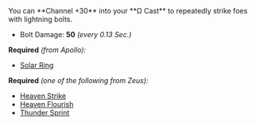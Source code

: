 
<BoonTest boon={DbBoons.Duos.gloriousDisaster}>
You can **Channel +30** <IconMagick /> into your **Ω Cast** to repeatedly strike foes with lightning bolts.

- Bolt Damage: **50** _(every 0.13 Sec.)_

</BoonTest>

**Required** _(from Apollo):_

- [Solar Ring](/boons/apollo#solar-ring)

**Required** _(one of the following from Zeus):_

- [Heaven Strike](/boons/zeus#heaven-strike)
- [Heaven Flourish](/boons/zeus#heaven-flourish)
- [Thunder Sprint](/boons/zeus#thunder-sprint)
